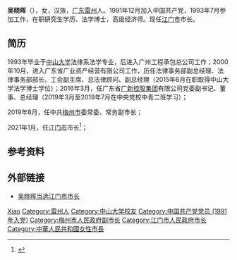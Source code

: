 '''吴晓晖'''（{{bd|1972年|7月|}}），女，汉族，[[广东|广东]][[雷州|雷州]]人。1991年12月加入中国共产党，1993年7月参加工作，在职研究生学历、法学博士，高级经济师。现任[[江门市|江门市]]市长。
 
== 简历 ==
1993年毕业于[[中山大学|中山大学]]法律系法学专业，后进入广州工程承包总公司工作；2000年10月，进入广东省广业资产经营有限公司工作，历任法律事务部副总经理、法律事务部部长、工会副主席、总法律顾问、副总经理（2015年6月在职取得中山大学法学博士学位）；2016年3月，任广东省[[广新控股集团|广新控股集团]]有限公司党委副书记、董事、总经理（2019年3月至2019年7月在中央党校中青二班学习）；

2019年8月，任中共[[梅州市|梅州市]]委常委、常务副市长；

2021年1月，任[[江门市|江门市]]市长<ref>{{Cite web|title=吴晓晖当选江门市市长(简历)_中国经济网——国家经济门户|url=http://district.ce.cn/newarea/sddy/202103/07/t20210307_36363254.shtml|accessdate=2021-04-06|work=district.ce.cn|archive-date=2021-04-18|archive-url=https://web.archive.org/web/20210418034243/http://district.ce.cn/newarea/sddy/202103/07/t20210307_36363254.shtml|dead-url=no}}</ref>；
 
== 参考资料 ==
{{reflist}}
 
== 外部链接 ==
* [http://renshi.people.com.cn/n1/2021/0311/c139617-32048637.html 吴晓晖当选江门市市长] {{Wayback|url=http://renshi.people.com.cn/n1/2021/0311/c139617-32048637.html |date=20210320023239 }}
 
{{start box}}
{{s-gov|prc}}
{{s-before|[[刘毅_(1963年)|刘毅]]}}
{{s-title|[[江门市人民政府|江门市人民政府]]市长|2021年1月－}}
{{s-inc}}
{{end box}}
 
{{Authority control}}
{{DEFAULTSORT:Wu吴}}
[[Category:吴姓|Xiao]]
[[Category:雷州人|Category:雷州人]]
[[Category:中山大学校友|Category:中山大学校友]]
[[Category:中国共产党党员_(1991年入党)|Category:中国共产党党员 (1991年入党)]]
[[Category:梅州市人民政府副市长|Category:梅州市人民政府副市长]]
[[Category:江门市人民政府市长|Category:江门市人民政府市长]]
[[Category:中華人民共和國女性市長|Category:中華人民共和國女性市長]]